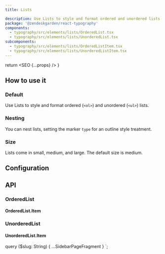 ```yaml
---
title: Lists

description: Use Lists to style and format ordered and unordered lists.
package: '@zendeskgarden/react-typography'
components:
  - typography/src/elements/lists/OrderedList.tsx
  - typography/src/elements/lists/UnorderedList.tsx
subcomponents:
  - typography/src/elements/lists/OrderedListItem.tsx
  - typography/src/elements/lists/UnorderedListItem.tsx
---
```



  return <SEO {...props} />
}

## How to use it

### Default

Use Lists to style and format ordered (`<ol>`) and unordered (`<ul>`) lists.


<CodeExample code={DefaultCode}>
  <Default />
</CodeExample>

### Nesting

You can nest lists, setting the marker `type` for an outline style treatment.


<CodeExample code={NestingCode}>
  <Nesting />
</CodeExample>

### Size

Lists come in small, medium, and large. The default size is medium.


<CodeExample code={SizeCode}>
  <Size />
</CodeExample>

## Configuration

<Configuration reactPackage={props.data.mdx.package} components={props.data.mdx.components} />

## API

### OrderedList

<Component components={props.data.mdx.components} componentName="orderedList" />

<PropSheet components={props.data.mdx.components} componentName="orderedList" />

#### OrderedList.Item

<Component components={props.data.mdx.subcomponents} componentName="orderedList.item" />

<PropSheet components={props.data.mdx.subcomponents} componentName="orderedList.item" />

### UnorderedList

<Component components={props.data.mdx.components} componentName="unorderedList" />

<PropSheet components={props.data.mdx.components} componentName="unorderedList" />

#### UnorderedList.Item

<Component components={props.data.mdx.subcomponents} componentName="unorderedList.item" />

<PropSheet components={props.data.mdx.subcomponents} componentName="unorderedList.item" />


  query ($slug: String) {
    ...SidebarPageFragment
  }
`;

